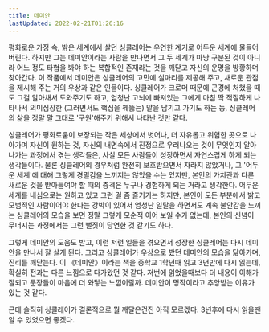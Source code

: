 ```yaml
---
title: 데미안
lastUpdated: 2022-02-21T01:26:16
---
```



<Bookmark
    image="https://shopping-phinf.pstatic.net/main_3244164/32441645060.20230620100615.jpg"
    url="https://search.shopping.naver.com/book/catalog/32441645060"
    description="현실에 대결하는 영혼의 발전을 담은 헤르만 헤세의 걸작 『데미안』. 독일 문학의 거장이자 노벨문학상 수상작가 헤르만 헤세의 자전적 소설이다. 1차 세계대전 직후인 1919년 에밀 싱클레어라는 가명으로 발표했던 작품으로, 열 살 소년이 스무 살 청년이 되기까지 고독하고 힘든 성장의 과정을 그리고 있다. "
/>

평화로운 가정 속, 밝은 세계에서 살던 싱클레어는 우연한 계기로 어두운 세계에 물들어버린다. 하지만 그는 데미안이라는 사람을 만나면서 그 두 세계가 마냥 구분된 것이 아니라 어느 정도 타협을 봐야 하는 복합적인 존재라는 것을 깨닫고 자신의 운명을 방황하며 찾아간다. 이 작품에서 데미안은 싱클레어의 고민에 실마리를 제공해 주고, 새로운 관점을 제시해 주는 거의 우상과 같은 인물이다. 싱클레어가 크로머 때문에 곤경에 처했을 때도 그걸 알아채서 도와주기도 하고, 엄청난 고뇌에 빠져있는 그에게 마침 딱 적절하게 나타나서 의미심장한 (그러면서도 핵심을 꿰뚫는) 말을 남기고 가기도 하는 등, 싱클레어의 삶을 정말 말 그대로 '구원'해주기 위해서 나타난 것만 같다.

싱클레어가 평화로움이 보장되는 작은 세상에서 벗어나, 더 자유롭고 위험한 곳으로 나아가며 자신이 원하는 것, 자신의 내면속에서 진정으로 우러나오는 것이 무엇인지 알아나가는 과정에서 겪는 생각들은, 사실 모든 사람들이 성장하면서 자연스럽게 하게 되는 생각들이다. 물론 싱클레어의 경우처럼 완전히 보호받으면서 자라지 않았거나, 그 '어두운 세계'에 대해 그렇게 경멸감을 느끼지는 않았을 수는 있지만, 본인의 가치관과 다른 새로운 것을 받아들여야 할 때의 충격은 누구나 경험하게 되는 거라고 생각한다. 어두운 세계를 내심으로는 원하고 있고 그런 걸 좀 즐기기는 하지만, 본인이 모든 부분에서 밝고 모범적인 사람이어야 한다는 강박이 있어서 엄청난 일탈을 하면서도 계속 불안감을 느끼는 싱클레어의 모습을 보면 정말 그렇게 모순적 이어 보일 수가 없는데, 본인의 신념이 무너지는 과정에서는 그런 뻘짓이 당연한 것 같기도 하다.

그렇게 데미안의 도움도 받고, 이런 저런 일들을 겪으면서 성장한 싱클레어는 다시 데미안을 만나서 잘 살게 된다. 그리고 싱클레어가 우상으로 봤던 데미안의 모습을 닮아가며, 진리를 깨닫는다. 이 《데미안》이라는 책을 중학교 1학년때 읽고 3년만에 다시 읽는데, 확실히 전과는 다른 느낌으로 다가왔던 것 같다. 저번에 읽었을때보다 더 내용이 이해가 잘되고 문장들이 마음에 더 와닿는 느낌이랄까. 데미안이 명작이라고 추앙받는 이유가 있는 것 같다.

근데 솔직히 싱클레어가 결론적으로 뭘 깨달은건진 아직 모르겠다. 3년후에 다시 읽을땐 알 수 있었으면 좋겠다.
